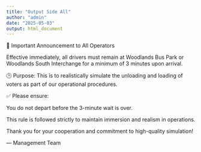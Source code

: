 ```yaml
---
title: "Output Side All"
author: "admin"
date: "2025-05-03"
output: html_document
---
```


📢 Important Announcement to All Operators

Effective immediately, all drivers must remain at Woodlands Bus Park or Woodlands South Interchange for a minimum of 3 minutes upon arrival.

🕒 Purpose: This is to realistically simulate the unloading and loading of voters as part of our operational procedures.

✅ Please ensure:

You do not depart before the 3-minute wait is over.

This rule is followed strictly to maintain immersion and realism in operations.

Thank you for your cooperation and commitment to high-quality simulation!

— Management Team
